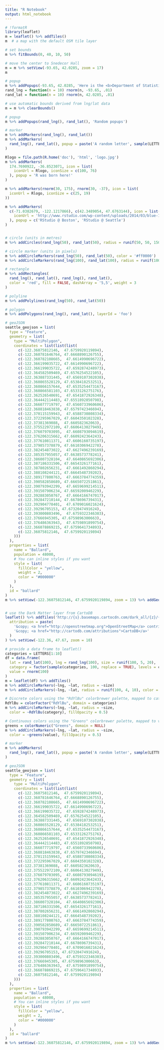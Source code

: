 ```yaml
---
title: "R Notebook"
output: html_notebook
---
```


```r
# !formatR
library(leaflet)
m = leaflet() %>% addTiles()
m  # a map with the default OSM tile layer

# set bounds
m %>% fitBounds(0, 40, 10, 50)

# move the center to Snedecor Hall
m = m %>% setView(-93.65, 42.0285, zoom = 17)
m

# popup
m %>% addPopups(-93.65, 42.0285, 'Here is the <b>Department of Statistics</b>, ISU')
rand_lng = function(n = 10) rnorm(n, -93.65, .01)
rand_lat = function(n = 10) rnorm(n, 42.0285, .01)

# use automatic bounds derived from lng/lat data
m = m %>% clearBounds()

# popup
m %>% addPopups(rand_lng(), rand_lat(), 'Random popups')

# marker
m %>% addMarkers(rand_lng(), rand_lat())
m %>% addMarkers(
  rand_lng(), rand_lat(), popup = paste('A random letter', sample(LETTERS, 10))
)

Rlogo = file.path(R.home('doc'), 'html', 'logo.jpg')
m %>% addMarkers(
  174.7690922, -36.8523071, icon = list(
    iconUrl = Rlogo, iconSize = c(100, 76)
  ), popup = 'R was born here!'
)

m %>% addMarkers(rnorm(30, 175), rnorm(30, -37), icon = list(
  iconUrl = Rlogo, iconSize = c(25, 19)
))

m %>% addMarkers(
  c(-71.0382679, -122.1217866), c(42.3489054, 47.6763144), icon = list(
    iconUrl = 'http://www.rstudio.com/wp-content/uploads/2014/03/blue-125.png'
  ), popup = c('RStudio @ Boston', 'RStudio @ Seattle')
)


# circle (units in metres)
m %>% addCircles(rand_lng(50), rand_lat(50), radius = runif(50, 50, 150))

# circle marker (units in pixels)
m %>% addCircleMarkers(rand_lng(50), rand_lat(50), color = '#ff0000')
m %>% addCircleMarkers(rand_lng(100), rand_lat(100), radius = runif(100, 5, 15))

# rectangle
m %>% addRectangles(
  rand_lng(), rand_lat(), rand_lng(), rand_lat(),
  color = 'red', fill = FALSE, dashArray = '5,5', weight = 3
)

# polyline
m %>% addPolylines(rand_lng(50), rand_lat(50))

# polygon
m %>% addPolygons(rand_lng(), rand_lat(), layerId = 'foo')

# geoJSON
seattle_geojson = list(
  type = "Feature",
  geometry = list(
    type = "MultiPolygon",
    coordinates = list(list(list(
      c(-122.36075812146,  47.6759920119894),
      c(-122.360781646764, 47.6668890126755),
      c(-122.360782108665,  47.6614990696722),
      c(-122.366199035722, 47.6614990696722),
      c(-122.366199035722,  47.6592874248973),
      c(-122.364582509469, 47.6576254522105),
      c(-122.363887331445,  47.6569107302038),
      c(-122.360865528129, 47.6538418253251),
      c(-122.360866157644,  47.6535254473167),
      c(-122.360866581103, 47.6533126275176),
      c(-122.362526540691,  47.6541872926348),
      c(-122.364442114483, 47.6551892850798),
      c(-122.366077719797,  47.6560733960606),
      c(-122.368818463838, 47.6579742346694),
      c(-122.370115159943,  47.6588730808334),
      c(-122.372295967029, 47.6604350102328),
      c(-122.37381369088,  47.660582362063),
      c(-122.375522972109, 47.6606413027949),
      c(-122.376079703095,  47.6608793094619),
      c(-122.376206315662, 47.6609242364243),
      c(-122.377610811371,  47.6606160735197),
      c(-122.379857378879, 47.6610306942278),
      c(-122.382454873022,  47.6627496239169),
      c(-122.385357955057, 47.6638573778241),
      c(-122.386007328104,  47.6640865692306),
      c(-122.387186331506, 47.6654326177161),
      c(-122.387802656231,  47.6661492860294),
      c(-122.388108244121, 47.6664548739202),
      c(-122.389177800763,  47.6663784774359),
      c(-122.390582858689, 47.6665072251861),
      c(-122.390793942299,  47.6659699214511),
      c(-122.391507906234, 47.6659200946229),
      c(-122.392883050767,  47.6664166747017),
      c(-122.392847210144, 47.6678696739431),
      c(-122.392904778401,  47.6709016021624),
      c(-122.39296705153, 47.6732047491624),
      c(-122.393000803496,  47.6759322346303),
      c(-122.37666945305, 47.6759896300663),
      c(-122.376486363943,  47.6759891899754),
      c(-122.366078869215, 47.6759641734893),
      c(-122.36075812146,  47.6759920119894)
    )))
  ),
  properties = list(
    name = "Ballard",
    population = 48000,
    # You can inline styles if you want
    style = list(
      fillColor = "yellow",
      weight = 2,
      color = "#000000"
    )
  ),
  id = "ballard"
)
m %>% setView(-122.36075812146, 47.6759920119894, zoom = 13) %>% addGeoJSON(seattle_geojson)


# use the Dark Matter layer from CartoDB
leaflet() %>% addTiles('http://{s}.basemaps.cartocdn.com/dark_all/{z}/{x}/{y}.png',
  attribution = paste(
    '&copy; <a href="http://openstreetmap.org">OpenStreetMap</a> contributors',
    '&copy; <a href="http://cartodb.com/attributions">CartoDB</a>'
  )
) %>% setView(-122.36, 47.67, zoom = 10)

# provide a data frame to leaflet()
categories = LETTERS[1:10]
df = data.frame(
  lat = rand_lat(100), lng = rand_lng(100), size = runif(100, 5, 20),
  category = factor(sample(categories, 100, replace = TRUE), levels = categories),
  value = rnorm(100)
)
m = leaflet(df) %>% addTiles()
m %>% addCircleMarkers(~lng, ~lat, radius = ~size)
m %>% addCircleMarkers(~lng, ~lat, radius = runif(100, 4, 10), color = c('red'))

# Discrete colors using the "RdYlBu" colorbrewer palette, mapped to categories
RdYlBu = colorFactor("RdYlBu", domain = categories)
m %>% addCircleMarkers(~lng, ~lat, radius = ~size,
  color = ~RdYlBu(category), fillOpacity = 0.5)

# Continuous colors using the "Greens" colorbrewer palette, mapped to value
greens = colorNumeric("Greens", domain = NULL)
m %>% addCircleMarkers(~lng, ~lat, radius = ~size,
  color = ~greens(value), fillOpacity = 0.5)

```

```r
# marker
m %>% addMarkers(
  rand_lng(), rand_lat(), popup = paste('A random letter', sample(LETTERS, 10))
)
```

```r
# geoJSON
seattle_geojson = list(
  type = "Feature",
  geometry = list(
    type = "MultiPolygon",
    coordinates = list(list(list(
      c(-122.36075812146,  47.6759920119894),
      c(-122.360781646764, 47.6668890126755),
      c(-122.360782108665,  47.6614990696722),
      c(-122.366199035722, 47.6614990696722),
      c(-122.366199035722,  47.6592874248973),
      c(-122.364582509469, 47.6576254522105),
      c(-122.363887331445,  47.6569107302038),
      c(-122.360865528129, 47.6538418253251),
      c(-122.360866157644,  47.6535254473167),
      c(-122.360866581103, 47.6533126275176),
      c(-122.362526540691,  47.6541872926348),
      c(-122.364442114483, 47.6551892850798),
      c(-122.366077719797,  47.6560733960606),
      c(-122.368818463838, 47.6579742346694),
      c(-122.370115159943,  47.6588730808334),
      c(-122.372295967029, 47.6604350102328),
      c(-122.37381369088,  47.660582362063),
      c(-122.375522972109, 47.6606413027949),
      c(-122.376079703095,  47.6608793094619),
      c(-122.376206315662, 47.6609242364243),
      c(-122.377610811371,  47.6606160735197),
      c(-122.379857378879, 47.6610306942278),
      c(-122.382454873022,  47.6627496239169),
      c(-122.385357955057, 47.6638573778241),
      c(-122.386007328104,  47.6640865692306),
      c(-122.387186331506, 47.6654326177161),
      c(-122.387802656231,  47.6661492860294),
      c(-122.388108244121, 47.6664548739202),
      c(-122.389177800763,  47.6663784774359),
      c(-122.390582858689, 47.6665072251861),
      c(-122.390793942299,  47.6659699214511),
      c(-122.391507906234, 47.6659200946229),
      c(-122.392883050767,  47.6664166747017),
      c(-122.392847210144, 47.6678696739431),
      c(-122.392904778401,  47.6709016021624),
      c(-122.39296705153, 47.6732047491624),
      c(-122.393000803496,  47.6759322346303),
      c(-122.37666945305, 47.6759896300663),
      c(-122.376486363943,  47.6759891899754),
      c(-122.366078869215, 47.6759641734893),
      c(-122.36075812146,  47.6759920119894)
    )))
  ),
  properties = list(
    name = "Ballard",
    population = 48000,
    # You can inline styles if you want
    style = list(
      fillColor = "yellow",
      weight = 2,
      color = "#000000"
    )
  ),
  id = "ballard"
)
m %>% setView(-122.36075812146, 47.6759920119894, zoom = 13) %>% addGeoJSON(seattle_geojson)
```

